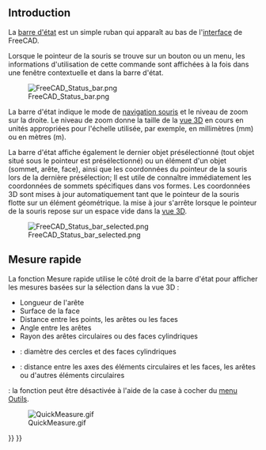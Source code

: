 <languages/>

== Introduction ==

La [[Status_bar/fr|barre d'état]] est un simple ruban qui apparaît au bas de l'[[interface/fr|interface]] de FreeCAD.

Lorsque le pointeur de la souris se trouve sur un bouton ou un menu, les informations d'utilisation de cette commande sont affichées à la fois dans une fenêtre contextuelle et dans la barre d'état.

[[File:FreeCAD_Status_bar.png]]

La barre d'état indique le mode de [[Mouse_navigation/fr|navigation souris]] et le niveau de zoom sur la droite. Le niveau de zoom donne la taille de la [[3D_view/fr|vue 3D]] en cours en unités appropriées pour l'échelle utilisée, par exemple, en millimètres (mm) ou en mètres (m).

La barre d'état affiche également le dernier objet présélectionné (tout objet situé sous le pointeur est présélectionné) ou un élément d'un objet (sommet, arête, face), ainsi que les coordonnées du pointeur de la souris lors de la dernière présélection; Il est utile de connaître immédiatement les coordonnées de sommets spécifiques dans vos formes. Les coordonnées 3D sont mises à jour automatiquement tant que le pointeur de la souris flotte sur un élément géométrique. la mise à jour s'arrête lorsque le pointeur de la souris repose sur un espace vide dans la [[3D_view/fr|vue 3D]].

[[File:FreeCAD_Status_bar_selected.png]]

<span id="Quick_Measure"></span>
== Mesure rapide ==

{{Version/fr|1.0}}

La fonction Mesure rapide utilise le côté droit de la barre d'état pour afficher les mesures basées sur la sélection dans la vue 3D :
* Longueur de l'arête
* Surface de la face 
* Distance entre les points, les arêtes ou les faces
* Angle entre les arêtes
* Rayon des arêtes circulaires ou des faces cylindriques
* {{Version/fr|1.1}} : diamètre des cercles et des faces cylindriques
* {{Version/fr|1.1}} : distance entre les axes des éléments circulaires et les faces, les arêtes ou d'autres éléments circulaires

{{Version/fr|1.1}} : la fonction peut être désactivée à l'aide de la case à cocher du [[Std_Tools_Menu/fr|menu Outils]].

[[File:QuickMeasure.gif]]


{{Interface navi{{#translation:}}}}
{{Userdocnavi{{#translation:}}}}